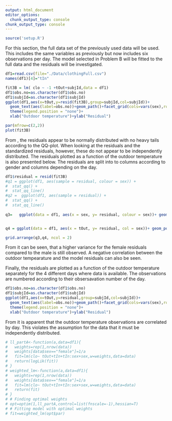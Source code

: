 ---
output: html_document
editor_options: 
  chunk_output_type: console
chunk_output_type: console
---

```{r}
source('setup.R')
```

\section{Problem C}

For this section, the full data set of the previously used data will be used. This includes the same variables as previously but now includes six observations per day. The model selected in Problem B will be fitted to the full data and the residuals will be investigated. 

```{r}
df1=read.csv(file="./Data/clothingFull.csv")
names(df1)[4]="tIn"


```

```{r}
fit3B = lm( clo ~ -1 +tOut+subjId,data = df1)
df1$obs.no=as.character(df1$obs.no)
df1$subjId=as.character(df1$subjId)
ggplot(df1,aes(x=tOut,y=resid(fit3B),group=subjId,col=subjId))+
  geom_text(aes(label=obs.no))+geom_path()+facet_grid(cols=vars(sex),rows=vars(day))+
  theme(legend.position = "none")+
  xlab("Outdoor temperature")+ylab("Residual")
```

```{r partc_resid, fig.cap = "Residuals of model (eq. 4) fitted on the whole data set."}
par(mfrow=c(2,2))
plot(fit3B)
```

From \cref{fig:partc_resid}, the residuals appear to be normally distributed with no heavy tails according to the QQ-plot. When looking at the residuals and the standardized residuals, however, these do not appear to be independently distributed. The residuals plotted as a function of the outdoor temperature is also presented below. The residuals are split into to columns according to gender and columns depending on the day.

```{r partc_param_resid, fig.height=3, fig.cap = "The residuals of the input variables."}
df1$residual = resid(fit3B)
#q1 = ggplot(df1, aes(sample = residual, colour = sex)) +
#  stat_qq() +
#  stat_qq_line()
#q2 =  ggplot(df1, aes(sample = residual)) +
#  stat_qq() +
#  stat_qq_line()
  
q3=   ggplot(data = df1, aes(x = sex, y= residual, colour = sex))+ geom_boxplot() + geom_jitter(width = 0.3) 


q4 = ggplot(data = df1, aes(x = tOut, y= residual, col = sex))+ geom_point() + xlab('Outdoor temperature (tOut)')

grid.arrange(q3,q4, ncol = 2)
```

From \cref{fig:partc_param_resid} it can be seen, that a higher variance for the female residuals compared to the male is still observed. A negative correlation between the outdoor tempearature and the model residuals can also be seen.  

Finally, the residuals are plotted as a function of the outdoor temperature separately for the 4 different days where data is available. The observations are numbered according to their obsersavation number of the day. 

```{r partc_final, fig.height=3, fig.cap="The residuals as a function of outdoor temperature over the 4 observed days. The observations are numbered accordingly to their observation number of the day."}
df1$obs.no=as.character(df1$obs.no)
df1$subjId=as.character(df1$subjId)
ggplot(df1,aes(x=tOut,y=residual,group=subjId,col=subjId))+
  geom_text(aes(label=obs.no))+geom_path()+facet_grid(cols=vars(sex),rows=vars(day))+
  theme(legend.position = "none")+
  xlab("Outdoor temperature")+ylab("Residual")

```

From \cref{fig:partc_final} it is apparent that the outdoor temperature observations are correlated by day. This violates the assumption for the data that it must be independently distributed.  


 ```{r}
# ll_partA<-function(a,data=df1){
#   weights=rep(1,nrow(data))
#   weights[data$sex=="female"]=1/a
#   fit=lm(clo~ tOut+tIn+tIn:sex+sex,w=weights,data=data)
#   return(logLik(fit))
# }
# weighted_lm<-function(a,data=df1){
#   weights=rep(1,nrow(data))
#   weights[data$sex=="female"]=1/a
#   fit=lm(clo~ tOut+tIn+tIn:sex+sex,w=weights,data=data)
#   return(fit)
# }
# # Finding optimal weights
# opt=optim(1,ll_partA,control=list(fnscale=-1),hessian=T)
# # Fitting model with optimal weights
# fit=weighted_lm(opt$par)
```







